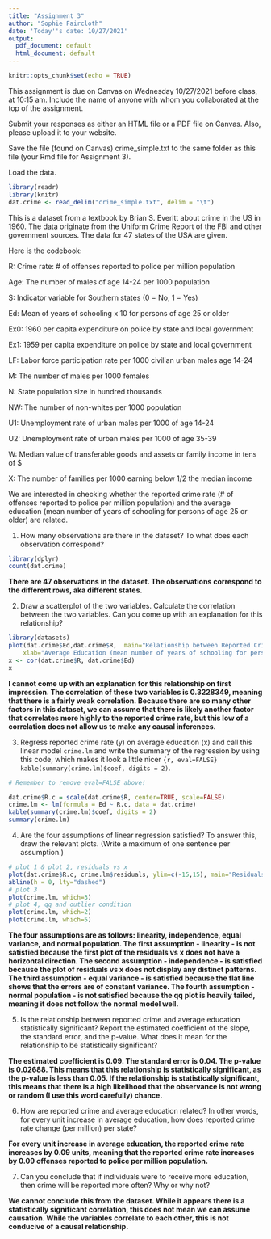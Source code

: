 ```yaml
---
title: "Assignment 3"
author: "Sophie Faircloth"
date: 'Today''s date: 10/27/2021'
output:
  pdf_document: default
  html_document: default
---
```


```r
knitr::opts_chunk$set(echo = TRUE)
```


This assignment is due on Canvas on Wednesday 10/27/2021 before class, at 10:15 am. Include the name of anyone with whom you collaborated at the top of the assignment.

Submit your responses as either an HTML file or a PDF file on Canvas. Also, please upload it to your website.

Save the file (found on Canvas) crime_simple.txt to the same folder as this file (your Rmd file for Assignment 3).

Load the data.
```r
library(readr)
library(knitr)
dat.crime <- read_delim("crime_simple.txt", delim = "\t")
```

This is a dataset from a textbook by Brian S. Everitt about crime in the US in 1960. The data originate from the Uniform Crime Report of the FBI and other government sources. The data for 47 states of the USA are given. 

Here is the codebook:

R: Crime rate: # of offenses reported to police per million population

Age: The number of males of age 14-24 per 1000 population

S: Indicator variable for Southern states (0 = No, 1 = Yes)

Ed: Mean of years of schooling x 10 for persons of age 25 or older

Ex0: 1960 per capita expenditure on police by state and local government

Ex1: 1959 per capita expenditure on police by state and local government

LF: Labor force participation rate per 1000 civilian urban males age 14-24

M: The number of males per 1000 females

N: State population size in hundred thousands

NW: The number of non-whites per 1000 population

U1: Unemployment rate of urban males per 1000 of age 14-24

U2: Unemployment rate of urban males per 1000 of age 35-39

W: Median value of transferable goods and assets or family income in tens of $

X: The number of families per 1000 earning below 1/2 the median income


We are interested in checking whether the reported crime rate (# of offenses reported to police per million population) and the average education (mean number of years of schooling for persons of age 25 or older) are related. 


1. How many observations are there in the dataset? To what does each observation correspond?

```r
library(dplyr)
count(dat.crime)
```

__There are 47 observations in the dataset. The observations correspond to the different rows, aka different states.__

2. Draw a scatterplot of the two variables. Calculate the correlation between the two variables. Can you come up with an explanation for this relationship?

```r
library(datasets)
plot(dat.crime$Ed,dat.crime$R,  main="Relationship between Reported Crime Rate and Average Education for 47 States",
    xlab="Average Education (mean number of years of schooling for persons of age 25 or older)", ylab="Crime Rate (# of offenses reported to police per million population)")
x <- cor(dat.crime$R, dat.crime$Ed)
x
```

__I cannot come up with an explanation for this relationship on first impression. The correlation of these two variables is 0.3228349, meaning that there is a fairly weak correlation. Because there are so many other factors in this dataset, we can assume that there is likely another factor that correlates more highly to the reported crime rate, but this low of a correlation does not allow us to make any causal inferences.__

3. Regress reported crime rate (y) on average education (x) and call this linear model `crime.lm` and write the summary of the regression by using this code, which makes it look a little nicer `{r, eval=FALSE} kable(summary(crime.lm)$coef, digits = 2)`.

```r
# Remember to remove eval=FALSE above!

dat.crime$R.c = scale(dat.crime$R, center=TRUE, scale=FALSE)
crime.lm <- lm(formula = Ed ~ R.c, data = dat.crime) 
kable(summary(crime.lm)$coef, digits = 2)
summary(crime.lm)
```

4. Are the four assumptions of linear regression satisfied? To answer this, draw the relevant plots. (Write a maximum of one sentence per assumption.)

```r
# plot 1 & plot 2, residuals vs x
plot(dat.crime$R.c, crime.lm$residuals, ylim=c(-15,15), main="Residuals vs. x", xlab="x, Scaled Crime Rates", ylab="Residuals")
abline(h = 0, lty="dashed")
# plot 3
plot(crime.lm, which=3)
# plot 4, qq and outlier condition
plot(crime.lm, which=2)
plot(crime.lm, which=5)
```

__The four assumptions are as follows: linearity, independence, equal variance, and normal population. The first assumption - linearity - is not satisfied because the first plot of the residuals vs x does not have a horizontal direction. The second assumption - independence - is satisfied because the plot of residuals vs x does not display any distinct patterns. The third assumption - equal variance - is satisfied because the flat line shows that the errors are of constant variance. The fourth assumption - normal population - is not satisfied because the qq plot is heavily tailed, meaning it does not follow the normal model well.__

5. Is the relationship between reported crime and average education statistically significant? Report the estimated coefficient of the slope, the standard error, and the p-value. What does it mean for the relationship to be statistically significant?

__The estimated coefficient is 0.09. The standard error is 0.04. The p-value is 0.02688. This means that this relationship is statistically significant, as the p-value is less than 0.05. If the relationship is statistically significant, this means that there is a high likelihood that the observance is not wrong or random (I use this word carefully) chance.__

6. How are reported crime and average education related? In other words, for every unit increase in average education, how does reported crime rate change (per million) per state?

__For every unit increase in average education, the reported crime rate increases by 0.09 units, meaning that the reported crime rate increases by 0.09 offenses reported to police per million population.__

7. Can you conclude that if individuals were to receive more education, then crime will be reported more often? Why or why not?

__We cannot conclude this from the dataset. While it appears there is a statistically significant correlation, this does not mean we can assume causation. While the variables correlate to each other, this is not conducive of a causal relationship.__


